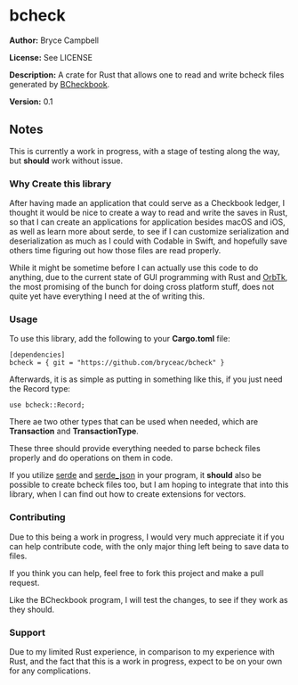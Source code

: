 =bcheck=

'''Author:''' Bryce Campbell

'''License:''' See LICENSE

'''Description:''' A crate for Rust that allows one to read and write bcheck files generated by <a href="https://github.com/bryceac/BCheckbook">BCheckbook</a>.

'''Version:''' 0.1

==Notes==

This is currently a work in progress, with a stage of testing along the way, but <strong>should</strong> work without issue.

===Why Create this library===

After having made an application that could serve as a Checkbook ledger, I thought it would be nice to create a way to read and write the saves in Rust, 
so that I can create an applications for application besides macOS and iOS, as well as learn more about serde, to see if I can 
customize serialization and deserialization as much as I could with Codable in Swift, and hopefully save others time figuring out how those files are read properly.

While it might be sometime before I can actually use this code to do anything, due to the current state of GUI programming with Rust 
and <a href="https://github.com/redox-os/orbtk">OrbTk</a>, the most promising of the bunch for doing cross platform stuff, does not quite 
yet have everything I need at the of writing this.

===Usage===

To use this library, add the following to your <strong>Cargo.toml</strong> file:

<pre>
[dependencies]
bcheck = { git = "https://github.com/bryceac/bcheck" }
</pre>

Afterwards, it is as simple as putting in something like this, if you just need the Record type:

<pre>
use bcheck::Record;
</pre>

There ae two other types that can be used when needed, which are <strong>Transaction</strong> and <strong>TransactionType</strong>.

These three should provide everything needed to parse bcheck files properly and do operations on them in code.

If you utilize <a href="https://github.com/serde-rs/serde">serde</a> and <a href="https://github.com/maciejhirsz/serde_json">serde_json</a> in your program, 
it <strong>should</strong> also be possible to create bcheck files too, but I am hoping to integrate that into this library, 
when I can find out how to create extensions for vectors.

===Contributing===

Due to this being a work in progress, I would very much appreciate it if you can help contribute code, with the only major thing left being to save data to files.

If you think you can help, feel free to fork this project and make a pull request.

Like the BCheckbook program, I will test the changes, to see if they work as they should.

===Support===

Due to my limited Rust experience, in comparison to my experience with Rust, and the fact that this is a work in progress, 
expect to be on your own for any complications.
